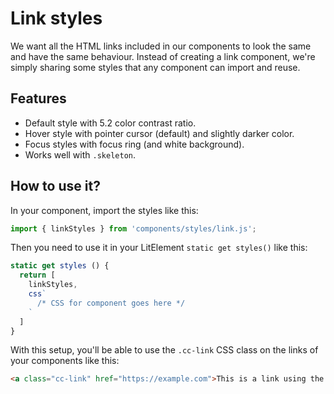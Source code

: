 
# Link styles

We want all the HTML links included in our components to look the same and have the same behaviour.
Instead of creating a link component, we're simply sharing some styles that any component can import and reuse.

## Features

* Default style with 5.2 color contrast ratio.
* Hover style with pointer cursor (default) and slightly darker color.
* Focus styles with focus ring (and white background).
* Works well with `.skeleton`.

## How to use it?

In your component, import the styles like this:

```js
import { linkStyles } from 'components/styles/link.js';
```

Then you need to use it in your LitElement `static get styles()` like this:

```js
static get styles () {
  return [
    linkStyles,
    css`
      /* CSS for component goes here */
    `  
  ]
}
```

With this setup, you'll be able to use the `.cc-link` CSS class on the links of your components like this:

```html
<a class="cc-link" href="https://example.com">This is a link using the link styles</a>
```
